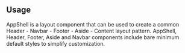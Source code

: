 
<DocPage title="AppShell" subtitle="Responsive shell for your application with header and navbar">

## Usage

AppShell is a layout component that can be used to create a common Header - Navbar - Footer - Aside - Content
layout pattern. AppShell, Header, Footer, Aside and Navbar components include bare minimum default styles to simplify
customization.

</DocPage>
